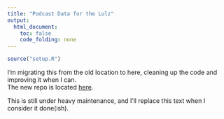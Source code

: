 ```yaml
---
title: "Podcast Data for the Lulz"
output:
  html_document:
    toc: false
    code_folding: none
---
```


```r
source("setup.R")
```

I'm migrating this from the old location to here, cleaning up the code and improving it when I can.  
The new repo is located [here](https://github.com/jemus42/podcaststats).  

This is still under heavy maintenance, and I'll replace this text when I consider it done(ish).
